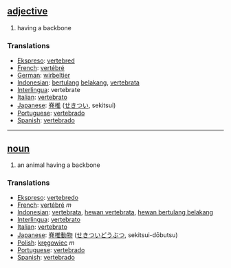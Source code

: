 == [[adjective]] == 
# having a backbone
=== Translations === 
*[[Ekspreso]]: [[vertebred]]
*[[French]]: [[vertébré]] 
*[[German]]: [[wirbeltier]] 
*[[Indonesian]]: [[tulang|bertulang]] [[belakang]], [[vertebrata]]
*[[Interlingua]]: vertebrate 
*[[Italian]]: [[vertebrato]]
*[[Japanese]]: [[脊椎]] ([[せきつい]], sekitsui)
*[[Portuguese]]: [[vertebrado]] 
*[[Spanish]]: [[vertebrado]] 

----

== [[noun]] ==
# an animal having a backbone 
=== Translations === 
*[[Ekspreso]]: [[vertebredo]]
*[[French]]: [[vertébré]] ''m''
*[[Indonesian]]: [[vertebrata]], [[hewan vertebrata]], [[hewan bertulang belakang]]
*[[Interlingua]]: [[vertebrato]] 
*[[Italian]]: [[vertebrato]] 
*[[Japanese]]: [[脊椎]][[動物]] ([[せきつい]][[どうぶつ]], sekitsui-dōbutsu)
*[[Polish]]: [[kręgowiec]] ''m''
*[[Portuguese]]: [[vertebrado]] 
*[[Spanish]]: [[vertebrado]]